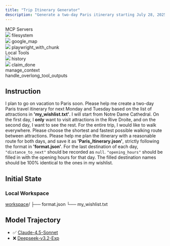```yaml
---
title: "Trip Itinerary Generator"
description: "Generate a two-day Paris itinerary starting July 28, 2025 from Notre Dame, grouping east/south (Day 1) and west/central (Day 2) attractions from 'my_wishlist.txt', output as 'Paris_Itinerary.json' in specified format."
---
```


<Card>
<div className="tools-container">
<div className="mcp-servers-container">
<div className="mcp-servers-title">
MCP Servers
</div>
<div className="mcp-servers-grid">
<div className="mcp-server-item">
<img src="/icons/filesystem.png" style={{height: "20px", width: "20px", margin: 0, padding: 0, display: 'inline-block'}} />
<span className="mcp-server-name">filesystem</span>
</div>
<div className="mcp-server-item">
<img src="/icons/google_map.png" style={{height: "20px", width: "20px", margin: 0, padding: 0, display: 'inline-block'}} />
<span className="mcp-server-name">google_map</span>
</div>
<div className="mcp-server-item">
<img src="/icons/playwright.png" style={{height: "20px", width: "20px", margin: 0, padding: 0, display: 'inline-block'}} />
<span className="mcp-server-name">playwright_with_chunk</span>
</div>
</div>
</div>
<div className="local-tools-container">
<div className="mcp-servers-title">
Local Tools
</div>
<div className="local-tools-grid">
<div className="local-tool-item">
<img src="/icons/history.png" style={{height: "20px", width: "20px", margin: 0, padding: 0, display: 'inline-block'}} />
<span className="local-tool-name">history</span>
</div>
<div className="local-tool-item">
<img src="/icons/claim_done.png" style={{height: "20px", width: "20px", margin: 0, padding: 0, display: 'inline-block'}} />
<span className="local-tool-name">claim_done</span>
</div>
<div className="local-tool-item">
<Icon icon="bars-progress" size={20} color="#4286f6" />
<span className="local-tool-name">manage_context</span>
</div>
<div className="local-tool-item">
<Icon icon="filter-list" size={20} color="#4286f6" />
<span className="local-tool-name">handle_overlong_tool_outputs</span>
</div>
</div>
</div>
</div>
</Card>











## Instruction

I plan to go on vacation to Paris soon. Please help me create a two-day Paris travel itinerary for next Monday and Tuesday based on the list of attractions in **'my_wishlist.txt'**. I will start from Notre Dame Cathedral. On the first day, I **only** want to visit attractions in the Rive Droite, and on the second day, I want to see the rest. For the entire trip, I would like to walk everywhere. Please choose the shortest and fastest possible walking route between attractions. Please help me plan the itinerary with a reasonable route for both days, and save it as **'Paris_Itinerary.json'**, strictly following the format in **'format.json'**. For the last destination of each day, `"distance_to_next"` should be recorded as `null`. `"opening_hours"` should be filled in with the opening hours for that day. The filled destination names should be 100% identical to the ones in my wishlist.

## Initial State

### Local Workspace

<div className="file-tree">
<a href="https://github.com/hkust-nlp/Toolathlon/tree/main/tasks/finalpool/trip-itinerary-generator/initial_workspace">workspace</a>/
├── format.json
└── my_wishlist.txt
</div>

 

## Model Trajectory

- ✅ [Claude-4.5-Sonnet](https://toolathlon-traj.xyz/claude-4.5-sonnet_trip-itinerary-generator)
- ❌ [Deepseek-v3.2-Exp](https://toolathlon-traj.xyz/deepseek-v3.2-exp_trip-itinerary-generator)

